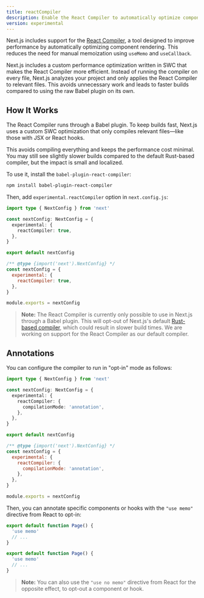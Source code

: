 ```yaml
---
title: reactCompiler
description: Enable the React Compiler to automatically optimize component rendering.
version: experimental
---
```


Next.js includes support for the [React Compiler](https://react.dev/learn/react-compiler), a tool designed to improve performance by automatically optimizing component rendering. This reduces the need for manual memoization using `useMemo` and `useCallback`.

Next.js includes a custom performance optimization written in SWC that makes the React Compiler more efficient. Instead of running the compiler on every file, Next.js analyzes your project and only applies the React Compiler to relevant files. This avoids unnecessary work and leads to faster builds compared to using the raw Babel plugin on its own.

## How It Works

The React Compiler runs through a Babel plugin. To keep builds fast, Next.js uses a custom SWC optimization that only compiles relevant files—like those with JSX or React hooks.

This avoids compiling everything and keeps the performance cost minimal. You may still see slightly slower builds compared to the default Rust-based compiler, but the impact is small and localized.

To use it, install the `babel-plugin-react-compiler`:

```bash filename="Terminal"
npm install babel-plugin-react-compiler
```

Then, add `experimental.reactCompiler` option in `next.config.js`:

```ts filename="next.config.ts" switcher
import type { NextConfig } from 'next'

const nextConfig: NextConfig = {
  experimental: {
    reactCompiler: true,
  },
}

export default nextConfig
```

```js filename="next.config.js" switcher
/** @type {import('next').NextConfig} */
const nextConfig = {
  experimental: {
    reactCompiler: true,
  },
}

module.exports = nextConfig
```

> **Note:** The React Compiler is currently only possible to use in Next.js through a Babel plugin. This will opt-out of Next.js's default [Rust-based compiler](/docs/architecture/nextjs-compiler), which could result in slower build times. We are working on support for the React Compiler as our default compiler.

## Annotations

You can configure the compiler to run in "opt-in" mode as follows:

```ts filename="next.config.ts" switcher
import type { NextConfig } from 'next'

const nextConfig: NextConfig = {
  experimental: {
    reactCompiler: {
      compilationMode: 'annotation',
    },
  },
}

export default nextConfig
```

```js filename="next.config.js" switcher
/** @type {import('next').NextConfig} */
const nextConfig = {
  experimental: {
    reactCompiler: {
      compilationMode: 'annotation',
    },
  },
}

module.exports = nextConfig
```

Then, you can annotate specific components or hooks with the `"use memo"` directive from React to opt-in:

```ts filename="app/page.tsx" switcher
export default function Page() {
  'use memo'
  // ...
}
```

```js filename="app/page.js" switcher
export default function Page() {
  'use memo'
  // ...
}
```

> **Note:** You can also use the `"use no memo"` directive from React for the opposite effect, to opt-out a component or hook.
